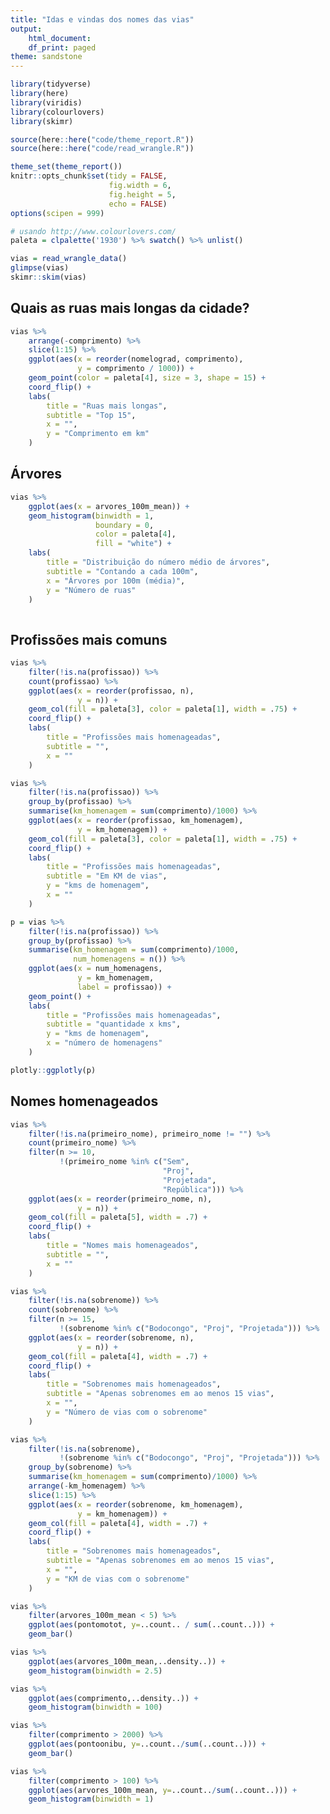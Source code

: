 ```yaml
---
title: "Idas e vindas dos nomes das vias"
output:
    html_document:
    df_print: paged
theme: sandstone
---
```


```r
library(tidyverse)
library(here)
library(viridis)
library(colourlovers)
library(skimr)

source(here::here("code/theme_report.R"))
source(here::here("code/read_wrangle.R"))

theme_set(theme_report())
knitr::opts_chunk$set(tidy = FALSE,
                      fig.width = 6,
                      fig.height = 5,
                      echo = FALSE)
options(scipen = 999)

# usando http://www.colourlovers.com/
paleta = clpalette('1930') %>% swatch() %>% unlist()
```

```r
vias = read_wrangle_data()
glimpse(vias)
skimr::skim(vias)
```

## Quais as ruas mais longas da cidade? 

```r
vias %>% 
    arrange(-comprimento) %>% 
    slice(1:15) %>% 
    ggplot(aes(x = reorder(nomelograd, comprimento), 
               y = comprimento / 1000)) + 
    geom_point(color = paleta[4], size = 3, shape = 15) + 
    coord_flip() + 
    labs(
        title = "Ruas mais longas", 
        subtitle = "Top 15", 
        x = "", 
        y = "Comprimento em km"
    )
```

## Árvores

```r
vias %>% 
    ggplot(aes(x = arvores_100m_mean)) + 
    geom_histogram(binwidth = 1, 
                   boundary = 0,
                   color = paleta[4], 
                   fill = "white") + 
    labs(
        title = "Distribuição do número médio de árvores", 
        subtitle = "Contando a cada 100m", 
        x = "Árvores por 100m (média)", 
        y = "Número de ruas"
    ) 
    

```

## Profissões mais comuns

```r
vias %>% 
    filter(!is.na(profissao)) %>% 
    count(profissao) %>% 
    ggplot(aes(x = reorder(profissao, n), 
               y = n)) + 
    geom_col(fill = paleta[3], color = paleta[1], width = .75) + 
    coord_flip() + 
    labs(
        title = "Profissões mais homenageadas", 
        subtitle = "", 
        x = ""
    )
```

```r
vias %>% 
    filter(!is.na(profissao)) %>% 
    group_by(profissao) %>% 
    summarise(km_homenagem = sum(comprimento)/1000) %>% 
    ggplot(aes(x = reorder(profissao, km_homenagem), 
               y = km_homenagem)) + 
    geom_col(fill = paleta[3], color = paleta[1], width = .75) + 
    coord_flip() + 
    labs(
        title = "Profissões mais homenageadas", 
        subtitle = "Em KM de vias", 
        y = "kms de homenagem",
        x = ""
    )
```


```r
p = vias %>% 
    filter(!is.na(profissao)) %>% 
    group_by(profissao) %>% 
    summarise(km_homenagem = sum(comprimento)/1000, 
              num_homenagens = n()) %>% 
    ggplot(aes(x = num_homenagens, 
               y = km_homenagem, 
               label = profissao)) + 
    geom_point() + 
    labs(
        title = "Profissões mais homenageadas", 
        subtitle = "quantidade x kms", 
        y = "kms de homenagem",
        x = "número de homenagens"
    )

plotly::ggplotly(p)
```


## Nomes homenageados

```r
vias %>% 
    filter(!is.na(primeiro_nome), primeiro_nome != "") %>% 
    count(primeiro_nome) %>% 
    filter(n >= 10, 
           !(primeiro_nome %in% c("Sem", 
                                  "Proj", 
                                  "Projetada", 
                                  "República"))) %>% 
    ggplot(aes(x = reorder(primeiro_nome, n), 
               y = n)) + 
    geom_col(fill = paleta[5], width = .7) + 
    coord_flip() + 
    labs(
        title = "Nomes mais homenageados", 
        subtitle = "", 
        x = ""
    )
```



```r
vias %>% 
    filter(!is.na(sobrenome)) %>% 
    count(sobrenome) %>% 
    filter(n >= 15, 
           !(sobrenome %in% c("Bodocongo", "Proj", "Projetada"))) %>% 
    ggplot(aes(x = reorder(sobrenome, n), 
               y = n)) + 
    geom_col(fill = paleta[4], width = .7) + 
    coord_flip() + 
    labs(
        title = "Sobrenomes mais homenageados", 
        subtitle = "Apenas sobrenomes em ao menos 15 vias", 
        x = "", 
        y = "Número de vias com o sobrenome"
    )

```

```r
vias %>% 
    filter(!is.na(sobrenome),
           !(sobrenome %in% c("Bodocongo", "Proj", "Projetada"))) %>% 
    group_by(sobrenome) %>% 
    summarise(km_homenagem = sum(comprimento)/1000) %>% 
    arrange(-km_homenagem) %>% 
    slice(1:15) %>% 
    ggplot(aes(x = reorder(sobrenome, km_homenagem), 
               y = km_homenagem)) + 
    geom_col(fill = paleta[4], width = .7) + 
    coord_flip() + 
    labs(
        title = "Sobrenomes mais homenageados", 
        subtitle = "Apenas sobrenomes em ao menos 15 vias", 
        x = "", 
        y = "KM de vias com o sobrenome"
    )

```

```r
vias %>%
    filter(arvores_100m_mean < 5) %>%
    ggplot(aes(pontomotot, y=..count.. / sum(..count..))) +
    geom_bar()
```

```r
vias %>%
    ggplot(aes(arvores_100m_mean,..density..)) +
    geom_histogram(binwidth = 2.5)
```

```r
vias %>%
    ggplot(aes(comprimento,..density..)) +
    geom_histogram(binwidth = 100)
```

```r
vias %>%
    filter(comprimento > 2000) %>%
    ggplot(aes(pontoonibu, y=..count../sum(..count..))) +
    geom_bar()
```

```r
vias %>%
    filter(comprimento > 100) %>%
    ggplot(aes(arvores_100m_mean, y=..count../sum(..count..))) +
    geom_histogram(binwidth = 1)
```